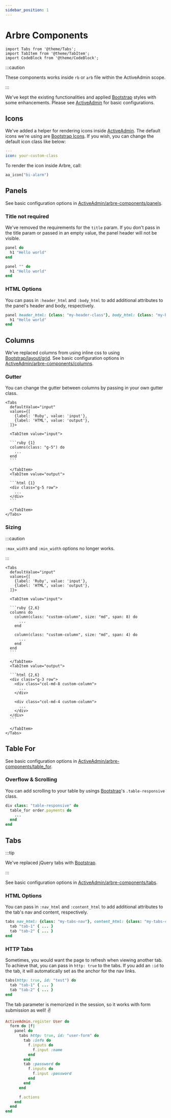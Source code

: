 ```yaml
---
sidebar_position: 1
---
```


# Arbre Components

````mdx-code-block
import Tabs from '@theme/Tabs';
import TabItem from '@theme/TabItem';
import CodeBlock from '@theme/CodeBlock';
````

:::caution

These components works inside `rb` or `arb` file within the ActiveAdmin scope.

:::

We've kept the existing functionalities and applied [Bootstrap] styles with some enhancements. Please see [ActiveAdmin] for basic configurations.

## Icons
We've added a helper for rendering icons inside [ActiveAdmin]. The default icons we're using are [Bootstrap Icons].
If you wish, you can change the default icon class like below:
```yml title="config/active_admin_bootstrap/.../css_classes.yml" {2}
---
icon: your-custom-class
```

To render the icon inside Arbre, call:
```ruby
aa_icon("bi-alarm")
```

## Panels
See basic configuration options in [ActiveAdmin/arbre-components/panels].

### Title not required
We've removed the requirements for the `title` param. If you don't pass in the title param or passed in an empty value, the panel header will not be visible.

```ruby {1,5}
panel do
  h1 "Hello world"
end

panel "" do
  h1 "Hello world"
end
```

### HTML Options
You can pass in `:header_html` and `:body_html` to add additional attributes to the panel's header and body, respectively.

```ruby {1}
panel header_html: {class: "my-header-class"}, body_html: {class: "my-body-class"} do
  h1 "Hello world"
end
```

## Columns
We've replaced columns from using inline css to using [Bootstrap/layout/grid]. See basic configuration options in [ActiveAdmin/arbre-components/columns].

### Gutter
You can change the gutter between columns by passing in your own gutter class.

````mdx-code-block
<Tabs
  defaultValue="input"
  values={[
    {label: 'Ruby', value: 'input'},
    {label: 'HTML', value: 'output'},
  ]}>

  <TabItem value="input">

  ```ruby {1}
  columns(class: "g-5") do
    ...
  end
  ```

  </TabItem>
  <TabItem value="output">

  ```html {1}
  <div class="g-5 row">
    ...
  </div>
  ```

  </TabItem>
</Tabs>
````

### Sizing
:::caution

`:max_width` and `:min_width` options no longer works.

:::

````mdx-code-block
<Tabs
  defaultValue="input"
  values={[
    {label: 'Ruby', value: 'input'},
    {label: 'HTML', value: 'output'},
  ]}>

  <TabItem value="input">

  ```ruby {2,6}
  columns do
    column(class: "custom-column", size: "md", span: 8) do
      ...
    end

    column(class: "custom-column", size: "md", span: 4) do
      ...
    end
  end
  ```

  </TabItem>
  <TabItem value="output">

  ```html {2,6}
  <div class="g-3 row">
    <div class="col-md-8 custom-column">
      ...
    </div>

    <div class="col-md-4 custom-column">
      ...
    </div>
  </div>
  ```

  </TabItem>
</Tabs>
````

## Table For
See basic configuration options in [ActiveAdmin/arbre-components/table_for].

### Overflow & Scrolling
You can add scrolling to your table by usings [Bootstrap]'s `.table-responsive` class.

```ruby {1}
div class: "table-responsive" do
  table_for order.payments do
    ...
  end
end
```

## Tabs
:::tip

We've replaced jQuery tabs with [Bootstrap].

:::

See basic configuration options in [ActiveAdmin/arbre-components/tabs].

### HTML Options
You can pass in `:nav_html` and `:content_html` to add additional attributes to the tab's nav and content, respectively.

```ruby {1}
tabs nav_html: {class: "my-tabs-nav"}, content_html: {class: "my-tabs-content"} do
  tab "tab-1" { ... }
  tab "tab-2" { ... }
end
```

### HTTP Tabs
Sometimes, you would want the page to refresh when viewing another tab. To achieve that, you can pass in `http: true` to the tabs.
If you add an `:id` to the tab, it will automatically set as the anchor for the nav links.

```ruby {1}
tabs(http: true, id: "test") do
  tab "tab-1" { ... }
  tab "tab-2" { ... }
end
```

The tab parameter is memorized in the session, so it works with form submission as well! ✌️
```ruby title="e.g., app/admin/users.rb" {4}
ActiveAdmin.register User do
  form do |f|
    panel do
      tabs http: true, id: "user-form" do
        tab :info do
          f.inputs do
            f.input :name
          end
        end
        tab :password do
          f.inputs do
            f.input :password
          end
        end
      end

      f.actions
    end
  end
end
```

[ActiveAdmin]: https://activeadmin.info/12-arbre-components.html
[ActiveAdmin/arbre-components/columns]: https://activeadmin.info/12-arbre-components.html#columns
[ActiveAdmin/arbre-components/panels]: https://activeadmin.info/12-arbre-components.html#panels
[ActiveAdmin/arbre-components/table_for]: https://activeadmin.info/12-arbre-components.html#table_for
[ActiveAdmin/arbre-components/tabs]: https://activeadmin.info/12-arbre-components.html#tabs
[Bootstrap Icons]: https://icons.getbootstrap.com/
[Bootstrap]: https://getbootstrap.com/docs/5.0/
[Bootstrap/layout/grid]: https://getbootstrap.com/docs/5.0/layout/grid/
